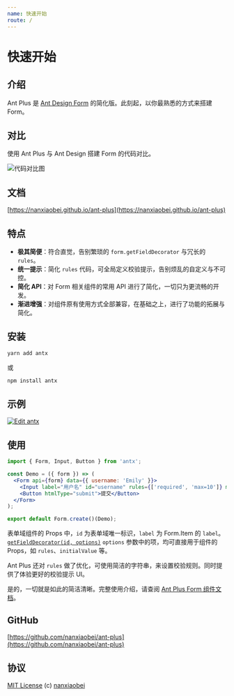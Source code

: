 ```yaml
---
name: 快速开始
route: /
---
```



# 快速开始

## 介绍

Ant Plus 是 [Ant Design Form](https://ant.design/components/form-cn/) 的简化版。此刻起，以你最熟悉的方式来搭建 Form。

## 对比

使用 Ant Plus 与 Ant Design 搭建 Form 的代码对比。

![代码对比图](https://raw.githubusercontent.com/nanxiaobei/ant-plus/master/contrast/demo.png)

## 文档

[https://nanxiaobei.github.io/ant-plus](https://nanxiaobei.github.io/ant-plus)

## 特点

- **极其简便**：符合直觉，告别繁琐的 `form.getFieldDecorator` 与冗长的 `rules`。
- **统一提示**：简化 `rules` 代码，可全局定义校验提示，告别烦乱的自定义与不可控。
- **简化 API**：对 Form 相关组件的常用 API 进行了简化，一切只为更流畅的开发。
- **渐进增强**：对组件原有使用方式全部兼容，在基础之上，进行了功能的拓展与简化。

## 安装

```sh
yarn add antx
```

或

```sh
npm install antx
```

## 示例

[![Edit antx](https://codesandbox.io/static/img/play-codesandbox.svg)](https://codesandbox.io/s/antx-mqxxzrj87j?fontsize=14)

## 使用

```jsx harmony
import { Form, Input, Button } from 'antx';

const Demo = ({ form }) => (
  <Form api={form} data={{ username: 'Emily' }}>
    <Input label="用户名" id="username" rules={['required', 'max=10']} max={10} msg="full" />
    <Button htmlType="submit">提交</Button>
  </Form>
);

export default Form.create()(Demo);
```

表单域组件的 Props 中，`id` 为表单域唯一标识，`label` 为 Form.Item 的 `label`。[`getFieldDecorator(id, options)`](<https://ant.design/components/form-cn/#getFieldDecorator(id,-options)-%E5%8F%82%E6%95%B0>) `options` 参数中的项，均可直接用于组件的 Props，如 `rules`、`initialValue` 等。

Ant Plus 还对 `rules` 做了优化，可使用简洁的字符串，来设置校验规则。同时提供了体验更好的校验提示 UI。

是的，一切就是如此的简洁清晰。完整使用介绍，请查阅 [Ant Plus Form 组件文档](https://nanxiaobei.github.io/ant-plus/#/form)。

## GitHub

[https://github.com/nanxiaobei/ant-plus](https://github.com/nanxiaobei/ant-plus)

## 协议

[MIT License](https://github.com/nanxiaobei/ant-plus/blob/master/LICENSE) (c) [nanxiaobei](https://mrlee.me/)

